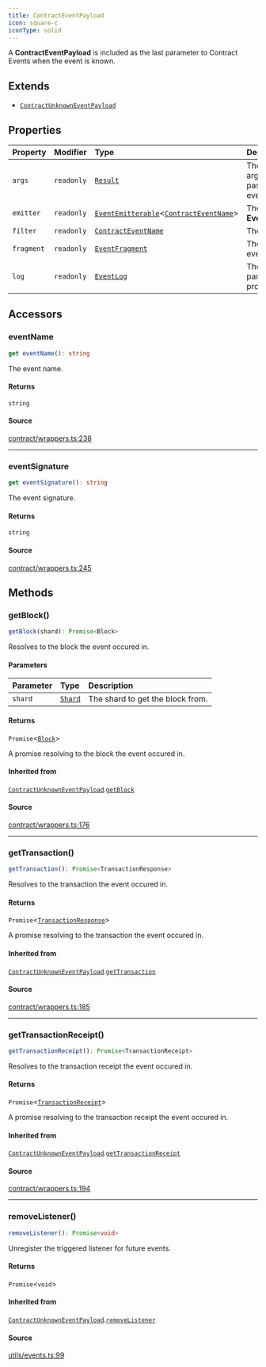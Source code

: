 ```yaml
---
title: ContractEventPayload
icon: square-c
iconType: solid
---
```


A **ContractEventPayload** is included as the last parameter to Contract Events when the event is known.

## Extends

- [`ContractUnknownEventPayload`](/sdk/content/classes/ContractUnknownEventPayload)

## Properties

| Property | Modifier | Type | Description | Overrides | Inherited from |
| :------ | :------ | :------ | :------ | :------ | :------ |
| `args` | `readonly` | [`Result`](/sdk/content/classes/Result) | The parsed arguments passed to the event by `emit`. | - | - |
| `emitter` | `readonly` | [`EventEmitterable`](/sdk/content/interfaces/EventEmitterable)\<[`ContractEventName`](/sdk/content/type-aliases/ContractEventName)\> | The **EventEmitterable**. | [`ContractUnknownEventPayload`](/sdk/content/classes/ContractUnknownEventPayload).`emitter` | [`ContractUnknownEventPayload`](/sdk/content/classes/ContractUnknownEventPayload).`emitter` |
| `filter` | `readonly` | [`ContractEventName`](/sdk/content/type-aliases/ContractEventName) | The event filter. | [`ContractUnknownEventPayload`](/sdk/content/classes/ContractUnknownEventPayload).`filter` | [`ContractUnknownEventPayload`](/sdk/content/classes/ContractUnknownEventPayload).`filter` |
| `fragment` | `readonly` | [`EventFragment`](/sdk/content/classes/EventFragment) | The matching event. | - | - |
| `log` | `readonly` | [`EventLog`](/sdk/content/classes/EventLog) | The log, with parsed properties. | [`ContractUnknownEventPayload`](/sdk/content/classes/ContractUnknownEventPayload).`log` | [`ContractUnknownEventPayload`](/sdk/content/classes/ContractUnknownEventPayload).`log` |

## Accessors

### eventName

```ts
get eventName(): string
```

The event name.

#### Returns

`string`

#### Source

[contract/wrappers.ts:238](https://github.com/dominant-strategies/quais.js/blob/d79133d03d4e2f5f449e58c11b76623b0c041d22/src/contract/wrappers.ts#L238)

***

### eventSignature

```ts
get eventSignature(): string
```

The event signature.

#### Returns

`string`

#### Source

[contract/wrappers.ts:245](https://github.com/dominant-strategies/quais.js/blob/d79133d03d4e2f5f449e58c11b76623b0c041d22/src/contract/wrappers.ts#L245)

## Methods

### getBlock()

```ts
getBlock(shard): Promise<Block>
```

Resolves to the block the event occured in.

#### Parameters

| Parameter | Type | Description |
| :------ | :------ | :------ |
| `shard` | [`Shard`](/sdk/content/enumerations/Shard) | The shard to get the block from. |

#### Returns

`Promise`\<[`Block`](/sdk/content/classes/Block)\>

A promise resolving to the block the event occured in.

#### Inherited from

[`ContractUnknownEventPayload`](/sdk/content/classes/ContractUnknownEventPayload).[`getBlock`](/sdk/content/classes/ContractUnknownEventPayload#getblock)

#### Source

[contract/wrappers.ts:176](https://github.com/dominant-strategies/quais.js/blob/d79133d03d4e2f5f449e58c11b76623b0c041d22/src/contract/wrappers.ts#L176)

***

### getTransaction()

```ts
getTransaction(): Promise<TransactionResponse>
```

Resolves to the transaction the event occured in.

#### Returns

`Promise`\<[`TransactionResponse`](/sdk/content/type-aliases/TransactionResponse)\>

A promise resolving to the transaction the event occured in.

#### Inherited from

[`ContractUnknownEventPayload`](/sdk/content/classes/ContractUnknownEventPayload).[`getTransaction`](/sdk/content/classes/ContractUnknownEventPayload#gettransaction)

#### Source

[contract/wrappers.ts:185](https://github.com/dominant-strategies/quais.js/blob/d79133d03d4e2f5f449e58c11b76623b0c041d22/src/contract/wrappers.ts#L185)

***

### getTransactionReceipt()

```ts
getTransactionReceipt(): Promise<TransactionReceipt>
```

Resolves to the transaction receipt the event occured in.

#### Returns

`Promise`\<[`TransactionReceipt`](/sdk/content/classes/TransactionReceipt)\>

A promise resolving to the transaction receipt the event occured in.

#### Inherited from

[`ContractUnknownEventPayload`](/sdk/content/classes/ContractUnknownEventPayload).[`getTransactionReceipt`](/sdk/content/classes/ContractUnknownEventPayload#gettransactionreceipt)

#### Source

[contract/wrappers.ts:194](https://github.com/dominant-strategies/quais.js/blob/d79133d03d4e2f5f449e58c11b76623b0c041d22/src/contract/wrappers.ts#L194)

***

### removeListener()

```ts
removeListener(): Promise<void>
```

Unregister the triggered listener for future events.

#### Returns

`Promise`\<`void`\>

#### Inherited from

[`ContractUnknownEventPayload`](/sdk/content/classes/ContractUnknownEventPayload).[`removeListener`](/sdk/content/classes/ContractUnknownEventPayload#removelistener)

#### Source

[utils/events.ts:99](https://github.com/dominant-strategies/quais.js/blob/d79133d03d4e2f5f449e58c11b76623b0c041d22/src/utils/events.ts#L99)
